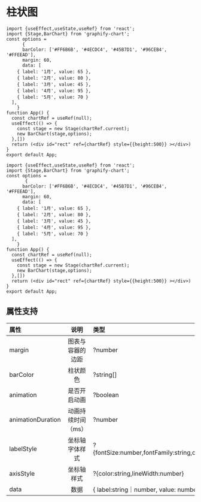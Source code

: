 

# 柱状图

```tsx
import {useEffect,useState,useRef} from 'react';
import {Stage,BarChart} from 'graphify-chart';
const options = 
      {
      barColor: ['#FF6B6B', '#4ECDC4', '#45B7D1', '#96CEB4', '#FFEEAD'],
      margin: 60,
      data: [
    { label: '1月', value: 65 },
    { label: '2月', value: 80 },
    { label: '3月', value: 45 },
    { label: '4月', value: 95 },
    { label: '5月', value: 70 }
  ],
    }
function App() {
  const chartRef = useRef(null);
  useEffect(() => {
    const stage = new Stage(chartRef.current);
    new BarChart(stage,options);
  },[])
  return (<div id="rect" ref={chartRef} style={{height:500}} ></div>)
}
export default App;
```
```tsx pure
import {useEffect,useState,useRef} from 'react';
import {Stage,BarChart} from 'graphify-chart';
const options = 
       {
      barColor: ['#FF6B6B', '#4ECDC4', '#45B7D1', '#96CEB4', '#FFEEAD'],
      margin: 60,
      data: [
    { label: '1月', value: 65 },
    { label: '2月', value: 80 },
    { label: '3月', value: 45 },
    { label: '4月', value: 95 },
    { label: '5月', value: 70 }
  ],
    }
function App() {
  const chartRef = useRef(null);
  useEffect(() => {
    const stage = new Stage(chartRef.current);
    new BarChart(stage,options);
  },[])
  return (<div id="rect" ref={chartRef} style={{height:500}} ></div>)
}
export default App;
```

## 属性支持

| 属性 | 说明  | 类型 | 默认值 |
| :-- | :---: | :--- | :---: |
| margin | 图表与容器的边距 | ?number | 30 |
| barColor | 柱状颜色 | ?string[] | ['#4A90E2', '#7ED321', '#F5A623'] |
| animation | 是否开启动画 | ?boolean | true |
| animationDuration | 动画持续时间（ms） | ?number | 1000 |
| labelStyle | 坐标轴字体样式 | ?\{fontSize:number,fontFamily:string,color:string} | \{fontSize:12,fontFamily:默认字体,color:\#333} |
| axisStyle | 坐标轴样式 | ?\{color:string,lineWidth:number} | \{color:\#666,lineWidth:1 } |
| data | 数据 | \{ label:string｜number, value: number }[] | 无 |


